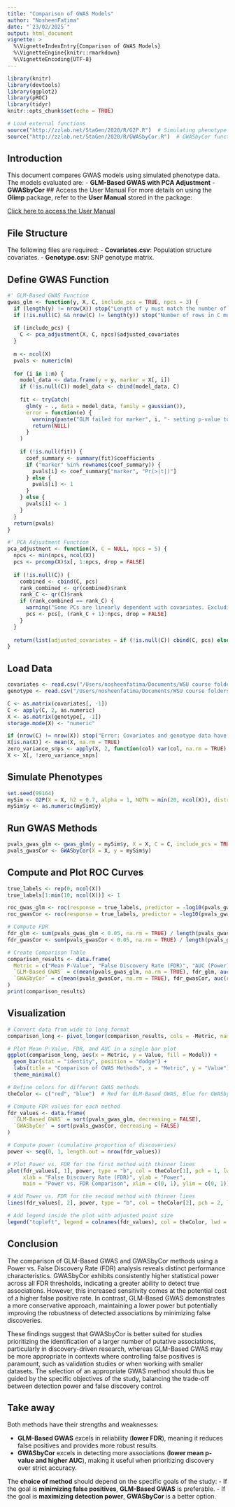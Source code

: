 ```yaml
---
title: "Comparison of GWAS Models"
author: "NosheenFatima"
date: "`23/02/2025`"
output: html_document
vignette: >
  %\VignetteIndexEntry{Comparison of GWAS Models}
  %\VignetteEngine{knitr::rmarkdown}
  %\VignetteEncoding{UTF-8}
---
```


```r
library(knitr)
library(devtools)
library(ggplot2)
library(pROC)
library(tidyr)
knitr::opts_chunk$set(echo = TRUE)

# Load external functions
source("http://zzlab.net/StaGen/2020/R/G2P.R")  # Simulating phenotype
source("http://zzlab.net/StaGen/2020/R/GWASbyCor.R")  # GWASbyCor function
```

## Introduction
This document compares GWAS models using simulated phenotype data. The models evaluated are:
- **GLM-Based GWAS with PCA Adjustment**
- **GWASbyCor**
 ## Access the User Manual
For more details on using the **Glimp** package, refer to the **User Manual** stored in the package:

[Click here to access the User Manual](../doc/User_Manual_Glimp.html)

## File Structure
The following files are required:
- **Covariates.csv**: Population structure covariates.
- **Genotype.csv**: SNP genotype matrix.

## Define GWAS Function

```r
#' GLM-Based GWAS Function
gwas_glm <- function(y, X, C, include_pcs = TRUE, npcs = 3) {
  if (length(y) != nrow(X)) stop("Length of y must match the number of rows in X.")
  if (!is.null(C) && nrow(C) != length(y)) stop("Number of rows in C must match length of y.")
  
  if (include_pcs) {
    C <- pca_adjustment(X, C, npcs)$adjusted_covariates
  }
  
  m <- ncol(X)
  pvals <- numeric(m)
  
  for (i in 1:m) {
    model_data <- data.frame(y = y, marker = X[, i])
    if (!is.null(C)) model_data <- cbind(model_data, C)
    
    fit <- tryCatch(
      glm(y ~ ., data = model_data, family = gaussian()),
      error = function(e) {
        warning(paste("GLM failed for marker", i, "- setting p-value to 1"))
        return(NULL)
      }
    )
    
    if (!is.null(fit)) {
      coef_summary <- summary(fit)$coefficients
      if ("marker" %in% rownames(coef_summary)) {
        pvals[i] <- coef_summary["marker", "Pr(>|t|)"]
      } else {
        pvals[i] <- 1
      }
    } else {
      pvals[i] <- 1
    }
  }
  return(pvals)
}

#' PCA Adjustment Function
pca_adjustment <- function(X, C = NULL, npcs = 5) {
  npcs <- min(npcs, ncol(X))
  pcs <- prcomp(X)$x[, 1:npcs, drop = FALSE]
  
  if (!is.null(C)) {
    combined <- cbind(C, pcs)
    rank_combined <- qr(combined)$rank
    rank_C <- qr(C)$rank
    if (rank_combined == rank_C) {
      warning("Some PCs are linearly dependent with covariates. Excluding dependent PCs.")
      pcs <- pcs[, (rank_C + 1):npcs, drop = FALSE]
    }
  }
  
  return(list(adjusted_covariates = if (!is.null(C)) cbind(C, pcs) else pcs, pcs = pcs))
}
```

## Load Data

```r
covariates <- read.csv("/Users/nosheenfatima/Documents/WSU course folders/Statistical Genomics/HW1/Demodata/Covariates.csv", stringsAsFactors = FALSE)
genotype <- read.csv("/Users/nosheenfatima/Documents/WSU course folders/Statistical Genomics/HW1/Demodata/genotype.csv", stringsAsFactors = FALSE)

C <- as.matrix(covariates[, -1])
C <- apply(C, 2, as.numeric)
X <- as.matrix(genotype[, -1])
storage.mode(X) <- "numeric"

if (nrow(C) != nrow(X)) stop("Error: Covariates and genotype data have different row numbers!")
X[is.na(X)] <- mean(X, na.rm = TRUE)
zero_variance_snps <- apply(X, 2, function(col) var(col, na.rm = TRUE) == 0)
X <- X[, !zero_variance_snps]
```

## Simulate Phenotypes
```r
set.seed(99164)
mySim <- G2P(X = X, h2 = 0.7, alpha = 1, NQTN = min(20, ncol(X)), distribution = "norm")
mySim$y <- as.numeric(mySim$y)
```

## Run GWAS Methods
```r
pvals_gwas_glm <- gwas_glm(y = mySim$y, X = X, C = C, include_pcs = TRUE, npcs = 5)
pvals_gwasCor <- GWASbyCor(X = X, y = mySim$y)
```

## Compute and Plot ROC Curves
```r
true_labels <- rep(0, ncol(X))
true_labels[1:min(10, ncol(X))] <- 1

roc_gwas_glm <- roc(response = true_labels, predictor = -log10(pvals_gwas_glm))
roc_gwasCor <- roc(response = true_labels, predictor = -log10(pvals_gwasCor))

# Compute FDR
fdr_glm <- sum(pvals_gwas_glm < 0.05, na.rm = TRUE) / length(pvals_gwas_glm)
fdr_gwasCor <- sum(pvals_gwasCor < 0.05, na.rm = TRUE) / length(pvals_gwasCor)

# Create Comparison Table
comparison_results <- data.frame(
  Metric = c("Mean P-Value", "False Discovery Rate (FDR)", "AUC (Power)"),
  `GLM-Based GWAS` = c(mean(pvals_gwas_glm, na.rm = TRUE), fdr_glm, auc(roc_gwas_glm)),
  `GWASbyCor` = c(mean(pvals_gwasCor, na.rm = TRUE), fdr_gwasCor, auc(roc_gwasCor))
)
print(comparison_results)
```

## Visualization
```r
# Convert data from wide to long format
comparison_long <- pivot_longer(comparison_results, cols = -Metric, names_to = "Model", values_to = "Value")

# Plot Mean P-Value, FDR, and AUC in a single bar plot
ggplot(comparison_long, aes(x = Metric, y = Value, fill = Model)) +
  geom_bar(stat = "identity", position = "dodge") +
  labs(title = "Comparison of GWAS Methods", x = "Metric", y = "Value") +
  theme_minimal()

# Define colors for different GWAS methods
theColor <- c("red", "blue")  # Red for GLM-Based GWAS, Blue for GWASbyCor

# Compute FDR values for each method
fdr_values <- data.frame(
  `GLM-Based GWAS` = sort(pvals_gwas_glm, decreasing = FALSE),
  `GWASbyCor` = sort(pvals_gwasCor, decreasing = FALSE)
)

# Compute power (cumulative proportion of discoveries)
power <- seq(0, 1, length.out = nrow(fdr_values))

# Plot Power vs. FDR for the first method with thinner lines
plot(fdr_values[, 1], power, type = "b", col = theColor[1], pch = 1, lwd = 1, cex = 0.6,
     xlab = "False Discovery Rate (FDR)", ylab = "Power",
     main = "Power vs. FDR Comparison", xlim = c(0, 1), ylim = c(0, 1))

# Add Power vs. FDR for the second method with thinner lines
lines(fdr_values[, 2], power, type = "b", col = theColor[2], pch = 2, lwd = 1, cex = 0.6)

# Add legend inside the plot with adjusted point size
legend("topleft", legend = colnames(fdr_values), col = theColor, lwd = 1, pch = 1:2, bg = "white", cex = 0.8)
```


## **Conclusion**
The comparison of GLM-Based GWAS and GWASbyCor methods using a Power vs. False Discovery Rate (FDR) analysis reveals distinct performance characteristics. GWASbyCor exhibits consistently higher statistical power across all FDR thresholds, indicating a greater ability to detect true associations. However, this increased sensitivity comes at the potential cost of a higher false positive rate. In contrast, GLM-Based GWAS demonstrates a more conservative approach, maintaining a lower power but potentially improving the robustness of detected associations by minimizing false discoveries.

These findings suggest that GWASbyCor is better suited for studies prioritizing the identification of a larger number of putative associations, particularly in discovery-driven research, whereas GLM-Based GWAS may be more appropriate in contexts where controlling false positives is paramount, such as validation studies or when working with smaller datasets. The selection of an appropriate GWAS method should thus be guided by the specific objectives of the study, balancing the trade-off between detection power and false discovery control.

## **Take away**
Both methods have their strengths and weaknesses:
  
  - **GLM-Based GWAS** excels in reliability (**lower FDR**), meaning it reduces false positives and provides more robust results.
- **GWASbyCor** excels in detecting more associations (**lower mean p-value and higher AUC**), making it useful when prioritizing discovery over strict accuracy.


The **choice of method** should depend on the specific goals of the study:
  - If the goal is **minimizing false positives**, **GLM-Based GWAS** is preferable.
- If the goal is **maximizing detection power**, **GWASbyCor** is a better option.
